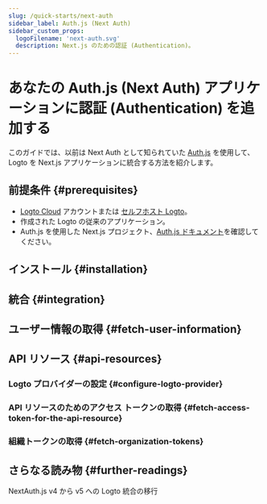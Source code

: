 ```yaml
---
slug: /quick-starts/next-auth
sidebar_label: Auth.js (Next Auth)
sidebar_custom_props:
  logoFilename: 'next-auth.svg'
  description: Next.js のための認証 (Authentication)。
---
```




# あなたの Auth.js (Next Auth) アプリケーションに認証 (Authentication) を追加する

このガイドでは、以前は Next Auth として知られていた [Auth.js](https://authjs.dev/) を使用して、Logto を Next.js アプリケーションに統合する方法を紹介します。

<GuideTip />

## 前提条件 \{#prerequisites}

- [Logto Cloud](https://cloud.logto.io) アカウントまたは [セルフホスト Logto](/introduction/set-up-logto-oss)。
- 作成された Logto の従来のアプリケーション。
- Auth.js を使用した Next.js プロジェクト、[Auth.js ドキュメント](https://authjs.dev/getting-started/installation)を確認してください。

## インストール \{#installation}

<Installation />

## 統合 \{#integration}

<Integration />

## ユーザー情報の取得 \{#fetch-user-information}

<GetUserInformation />

## API リソース \{#api-resources}

<ApiResourcesDescription />

### Logto プロバイダーの設定 \{#configure-logto-provider}

<ConfigApiResources />

### API リソースのためのアクセス トークンの取得 \{#fetch-access-token-for-the-api-resource}

<FetchAccessTokenForApiResources />

### 組織トークンの取得 \{#fetch-organization-tokens}

<FetchOrganizationTokenForUser />

## さらなる読み物 \{#further-readings}

<FurtherReadings />

<Url href="https://blog.logto.io/next-auth-v5">NextAuth.js v4 から v5 への Logto 統合の移行</Url>
